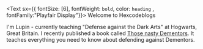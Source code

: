 <Text sx={{ fontSize: [6], fontWeight: `bold`, color: `heading` , fontFamily:"Playfair Display"}}>
  Welcome to Hexcodeblogs
</Text>

I'm Lupin - currently teaching "Defense against the Dark Arts" at Hogwarts, Great Britain. I recently published a book called [Those nasty Dementors](https://www.lekoarts.de).
It teaches everything you need to know about defending against Dementors.
